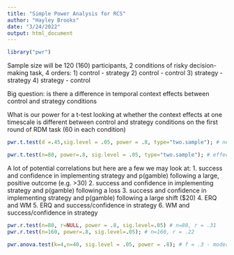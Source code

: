 ```yaml
---
title: "Simple Power Analysis for RCS"
author: "Hayley Brooks"
date: "3/24/2022"
output: html_document
---
```


```r
library("pwr")
```

Sample size will be 120 (160) participants, 2 conditions of risky decision-making task, 4 orders:
1) control - strategy
2) control - control
3) strategy - strategy
4) strategy - control

Big question: is there a difference in temporal context effects between control and strategy conditions

What is our power for a t-test looking at whether the context effects at one timescale is different between control and strategy conditions on the first round of RDM task (60 in each condition)
```r
pwr.t.test(d =.45,sig.level = .05, power = .8, type="two.sample"); # need 64 participants in each group to detect medium effect size (d=.5) with power of .8

pwr.t.test(n=80, power=.8, sig.level = .05, type="two.sample"); # effect size = 0.45 (moderate)
```

A lot of potential correlations but here are a few we may look at:
1. success and confidence in implementing strategy and p(gamble) following a large, positive outcome (e.g. >30)
2. success and confidence in implementing strategy and p(gamble) following a loss
3. success and confidence in implementing strategy and p(gamble) following a large shift ($20)
4. ERQ and WM
5. ERQ and success/confidence in strategy
6. WM and success/confidence in strategy

```r
pwr.r.test(n=80, r=NULL, power = .8, sig.level=.05) # n=80, r = .31
pwr.r.test(n=160, power=.8, sig.level=.05); # n=160, r = .22

```

```r
pwr.anova.test(k=4,n=40, sig.level = .05, power = .8); # f = .3 - moderate effect size
```

